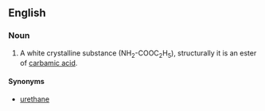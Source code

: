 ==English==

===Noun===
{{en-noun|head=[[ethyl]] [[carbamate]]|-}}

# {{lb|en|organic compound}} A white crystalline substance (NH<sub>2</sub>-COOC<sub>2</sub>H<sub>5</sub>), structurally it is an ester of [[carbamic acid]].

====Synonyms====
* [[urethane]]